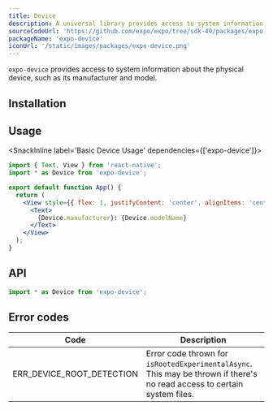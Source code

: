 ```yaml
---
title: Device
description: A universal library provides access to system information about the physical device.
sourceCodeUrl: 'https://github.com/expo/expo/tree/sdk-49/packages/expo-device'
packageName: 'expo-device'
iconUrl: '/static/images/packages/expo-device.png'
---
```



`expo-device` provides access to system information about the physical device, such as its manufacturer and model.

<PlatformsSection android emulator ios simulator web />

## Installation

<APIInstallSection />

## Usage

<SnackInline label='Basic Device Usage' dependencies={['expo-device']}>

```jsx
import { Text, View } from 'react-native';
import * as Device from 'expo-device';

export default function App() {
  return (
    <View style={{ flex: 1, justifyContent: 'center', alignItems: 'center' }}>
      <Text>
        {Device.manufacturer}: {Device.modelName}
      </Text>
    </View>
  );
}
```

</SnackInline>

## API

```js
import * as Device from 'expo-device';
```

<APISection packageName="expo-device" apiName="Device" />

## Error codes

| Code                      | Description                                                                                                              |
| ------------------------- | ------------------------------------------------------------------------------------------------------------------------ |
| ERR_DEVICE_ROOT_DETECTION | Error code thrown for `isRootedExperimentalAsync`. This may be thrown if there's no read access to certain system files. |
